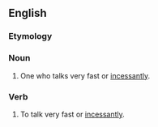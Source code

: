 {{also|motor mouth}}
==English==

===Etymology===
{{compound|en|motor|mouth}}

===Noun===
{{en-noun}}

# {{lb|en|informal}} One who talks very fast or [[incessantly]].

===Verb===
{{en-verb}}

# {{lb|en|intransitive|informal}} To talk very fast or [[incessantly]].